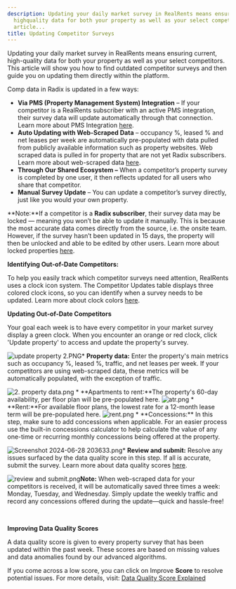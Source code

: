 ```yaml
---
description: Updating your daily market survey in RealRents means ensuring current
  highquality data for both your property as well as your select competitors This
  article...
title: Updating Competitor Surveys
---
```


Updating your daily market survey in RealRents means ensuring current, high-quality data for both your property as well as your select competitors. This article will show you how to find outdated competitor surveys and then guide you on updating them directly within the platform.

Comp data in Radix is updated in a few ways:

* **Via PMS (Property Management System) Integration** – If your competitor is a RealRents subscriber with an active PMS integration, their survey data will update automatically through that connection. Learn more about PMS Integration [here](kb://article/zendesk:radix:7654585462285).
* **Auto Updating with Web-Scraped Data** – occupancy %, leased % and net leases per week are automatically pre-populated with data pulled from publicly available information such as property websites. Web scraped data is pulled in for property that are not yet Radix subscribers. Learn more about web-scraped data [here](../general/web-scraped-property-survey-data).
* **Through Our Shared Ecosystem –** When a competitor’s property survey is completed by one user, it then reflects updated for all users who share that competitor.
* **Manual Survey Update** – You can update a competitor’s survey directly, just like you would your own property.

**Note:**If a competitor is a **Radix subscriber**, their survey data may be locked — meaning you won’t be able to update it manually. This is because the most accurate data comes directly from the source, i.e. the onsite team. However, if the survey hasn’t been updated in 15 days, the property will then be unlocked and able to be edited by other users. Learn more about locked properties [here](../general/locked-properties).

**Identifying Out-of-Date Competitors:**

To help you easily track which competitor surveys need attention, RealRents uses a clock icon system. The Competitor Updates table displays three colored clock icons, so you can identify when a survey needs to be updated. Learn more about clock colors [here](kb://article/zendesk:radix:37551597222029).

**Updating Out-of-Date Competitors**

Your goal each week is to have every competitor in your market survey display a green clock. When you encounter an orange or red clock, click 'Update property' to access and update the property's survey.

![update property 2.PNG](/images/radix/27425e2bdaf108d435e60af25730391bd8f5bcb6.png)* **Property data:** Enter the property's main metrics such as occupancy %, leased %, traffic, and net leases per week. If your competitors are using web-scraped data, these metrics will be automatically populated, with the exception of traffic.


<Frame caption="Input fields for property metrics: occupancy, leased percentage, traffic, and leases per week.">
  <img src="/images/radix/5e6a50829a78cee14e4653593a10dda0884dc3a8.png" alt="2. property data.png" />
</Frame>
* **Apartments to rent:**The property's 60-day availability, per floor plan will be pre-populated here.


<Frame caption="Input form for available rental units by floor plan over the next 60 days.">
  <img src="/images/radix/eecd43b5b4807e1b1c82053542edc959e4a5edf2.png" alt="atr.png" />
</Frame>
* **Rent:**For available floor plans, the lowest rate for a 12-month lease term will be pre-populated here.


<Frame caption="Input rental rates for different floor plans and view average rent.">
  <img src="/images/radix/279127948fb99995d7cc5b9224cf7700dd1f58a7.png" alt="rent.png" />
</Frame>
* **Concessions:** In this step, make sure to add concessions when applicable. For an easier process use the built-in concessions calculator to help calculate the value of any one-time or recurring monthly concessions being offered at the property.

![Screenshot 2024-06-28 203633.png](/images/radix/bd06960e631be7cec540c672495284f99990a375.png)* **Review and submit:** Resolve any issues surfaced by the data quality score in this step. If all is accurate, submit the survey. Learn more about data quality scores [here](kb://article/zendesk:radix:28429466699533).

![review and submit.png](/images/radix/de621b72417b77f1de4c60b0b4c376535d54ec86.png)**Note:** When web-scraped data for your competitors is received, it will be automatically saved three times a week: Monday, Tuesday, and Wednesday. Simply update the weekly traffic and record any concessions offered during the update—quick and hassle-free!

 

**Improving Data Quality Scores**

A data quality score is given to every property survey that has been updated within the past week. These scores are based on missing values and data anomalies found by our advanced algorithms.

If you come across a low score, you can click on Improve **Score** to resolve potential issues. For more details, visit: [Data Quality Score Explained](../general/data-quality-score-explained)